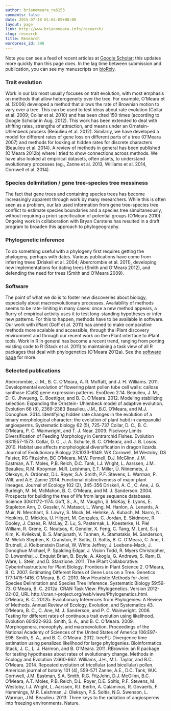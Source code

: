 ```yaml
---
author: brianomeara_ra6153
comments: false
date: 2015-07-18 01:04:09+00:00
layout: page
link: http://www.brianomeara.info/research/
slug: research
title: Research
wordpress_id: 398
---
```


Note you can see a feed of recent articles at [Google Scholar](http://scholar.google.com/citations?sortby=pubdate&hl=en&user=vpjEkQwAAAAJ&view_op=list_works); this updates more quickly than this page does. In the lag time between submission and publication, you can see my manuscripts on [bioRxiv](http://biorxiv.org/search/author1%3ABrian%2BO%2527Meara%2B).


### Trait evolution




Work in our lab most usually focuses on trait evolution, with most emphasis on methods that allow heterogeneity over the tree. For example, O’Meara et al. (2006) developed a method that allows the rate of Brownian motion to vary over a tree. This can be used to test ideas about rate evolution (Collar et al. 2009; Collar et al. 2010) and has been cited 150 times (according to Google Scholar in Aug. 2012). This work has been extended to deal with shifting rates, strengths of attraction, and means under an Ornstein-Uhlenbeck process (Beaulieu et al. 2012). Similarly, we have developed a model for different rates of gene loss on different parts of a tree (O'Meara 2007) and methods for looking at hidden rates for discrete characters (Beaulieu et al. 2014). A review of methods in general has been published (O'Meara 2012b) where I tried to show connections across methods. We have also looked at empirical datasets, often plants, to understand evolutionary processes (eg., Zanne et al. 2013, Williams et al. 2014, Cornwell et al. 2014).


  



### Species delimitation / gene tree-species tree messiness




The fact that gene trees and containing species trees has become increasingly apparent through work by many researchers. While this is often seen as a problem, our lab used information from gene tree-species tree conflict to estimate species boundaries and a species tree simultaneously, without requiring a priori specification of potential groups (O'Meara 2010). Ongoing work in collaboration with Bryan Carstens has resulted in a draft program to broaden this approach to phylogeography.


  



### Phylogenetic inference




To do something useful with a phylogeny first requires getting the phylogeny, perhaps with dates. Various publications have come from inferring trees (Driskell et al. 2004; Abercrombie et al. 2011), developing new implementations for dating trees (Smith and O'Meara 2012), and defending the need for trees (Smith and O'Meara 2009). 


  



### Software




The point of what we do is to foster new discoveries about biology, especially about macroevolutionary processes. Availability of methods seems to be rate-limiting in many cases: once a new method appears, a flurry of empirical activity uses it to test long-standing hypotheses or infer new patterns. For this to happen, methods have to be available in software. Our work with iPlant (Goff et al. 2011) has aimed to make comparative methods more scalable and accessible, through the iPlant discovery environment and through our recent work on the rPlant interface to iPlant tools. Work in R in general has become a recent trend, ranging from porting existing code to R (Stack et al. 2011) to maintaining a task view of all R packages that deal with phylogenetics (O'Meara 2012a). See the [software page](http://www.brianomeara.info/software) for more.


  

  



### Selected publications




Abercrombie, J. M., B. C. O'Meara, A. R. Moffatt, and J. H. Williams. 2011. Developmental evolution of flowering plant pollen tube cell walls: callose synthase (CalS) gene expression patterns. EvoDevo 2:14.
Beaulieu, J. M., D.-C. Jhwueng, C. Boettiger, and B. C. O'Meara. 2012. Modeling stabilizing selection: Expanding the Ornstein- Uhlenbeck model of adaptive evolution. Evolution 66 (8), 2369-2383
Beaulieu, J.M., B.C. O'Meara, and M.J. Donoghue. 2014. Identifying hidden rate changes in the evolution of a binary morphological character: the evolution of plant habit in campanulid angiosperms. Systematic biology 62 (5), 725-737
Collar, D. C., B. C. O'Meara, P. C. Wainwright, and T. J. Near. 2009. Piscivory Limits Diversification of Feeding Morphology in Centrarchid Fishes. Evolution 63:1557-1573.
Collar, D. C., J. A. Schulte, B. C. O'Meara, and J. B. Losos. 2010. Habitat use affects morphological diversification in dragon lizards. Journal of Evolutionary Biology 23:1033-1049.
WK Cornwell, M Westoby, DS Falster, RG FitzJohn, BC O'Meara, M.W. Pennell, D.J. McGlinn, J.M. Eastman, A.T. Moles, P.B. Reich, D.C. Tank, I.J. Wright, L. Aarssen, J.M. Beaulieu, R.M. Kooyman, M.R. Leishman, E.T. Miller, Ü. Niinemets, J. Oleksyn, A. Ordonez, D.L. Royer, S.A. Smith, P.F. Stevens, L. Warman, P. Wilf, and A.E. Zanne 2014. Functional distinctiveness of major plant lineages. Journal of Ecology 102 (2), 345-356
Driskell, A. C., C. Ane, J. G. Burleigh, M. M. McMahon, B. C. O'Meara, and M. J. Sanderson. 2004. Prospects for building the tree of life from large sequence databases. Science 306:1172-1174.
Goff, S., A., M. Vaughn, S. McKay, E. Lyons, E. Stapleton Ann, D. Gessler, N. Matasci, L. Wang, M. Hanlon, A. Lenards, A. Muir, N. Merchant, S. Lowry, S. Mock, M. Helmke, A. Kubach, M. Narro, N. Hopkins, D. Micklos, U. Hilgert, M. Gonzales, C. Jordan, E. Skidmore, R. Dooley, J. Cazes, R. McLay, Z. Lu, S. Pasternak, L. Koesterke, H. Piel William, R. Grene, C. Noutsos, K. Gendler, X. Feng, C. Tang, M. Lent, S.-j. Kim, K. Kvilekval, B. S. Manjunath, V. Tannen, A. Stamatakis, M. Sanderson, M. Welch Stephen, K. Cranston, P. Soltis, D. Soltis, B. C. O'Meara, C. Ane, T. Brutnell, J. Kleibenstein Daniel, W. White Jeffrey, J. Leebens-Mack, J. Donoghue Michael, P. Spalding Edgar, J. Vision Todd, R. Myers Christopher, D. Lowenthal, J. Enquist Brian, B. Boyle, A. Akoglu, G. Andrews, S. Ram, D. Ware, L. Stein, and D. Stanzione. 2011. The iPlant Collaborative: Cyberinfrastructure for Plant Biology. Frontiers in Plant Science 2.
O'Meara, B. C. 2007. Estimating Different Rates of Gene Loss on a Tree. Genetics 177:1415-1416.
O'Meara, B. C. 2010. New Heuristic Methods for Joint Species Delimitation and Species Tree Inference. Systematic Biology 59:59-73.
O'Meara, B. C. 2012a. CRAN Task View: Phylogenetics. Version 2012-02-02, URL http://cran.r-project.org/web/views/Phylogenetics.html.
O'Meara, B. C. 2012b. Evolutionary Inferences from Phylogenies: A Review of Methods. Annual Review of Ecology, Evolution, and Systematics 43.
O'Meara, B. C., C. Ane, M. J. Sanderson, and P. C. Wainwright. 2006. Testing for different rates of continuous trait evolution using likelihood. Evolution 60:922-933.
Smith, S. A., and B. C. O'Meara. 2009. Morphogenera, monophyly, and macroevolution. Proceedings of the National Academy of Sciences of the United States of America 106:E97-E98.
Smith, S. A., and B. C. O'Meara. 2012. treePL: Divergence time estimation using penalized likelihood for large phylogenies. Bioinformatics.
Stack, J. C., L. J. Harmon, and B. O'Meara. 2011. RBrownie: an R package for testing hypotheses about rates of evolutionary change. Methods in Ecology and Evolution 2:660-662.
Williams, J.H., M.L. Taylor, and B.C. O’Meara. 2014. Repeated evolution of tricellular (and bicellular) pollen. American journal of botany 101 (4), 559-571
Zanne, A.E., D.C. Tank, W.K. Cornwell, J.M. Eastman, S.A. Smith, R.G. FitzJohn, D.J. McGlinn, B.C. O’Meara, A.T. Moles, P.B. Reich, D.L. Royer, D.E. Soltis, P.F. Stevens, M. Westoby, I.J. Wright, L. Aarssen, R.I. Bertin, A. Calaminus, R. Govaerts, F. Hemmings, M.R. Leishman, J. Oleksyn, P.S. Soltis, N.G. Swenson, L. Warman, J.M. Beaulieu. 2013. Three keys to the radiation of angiosperms into freezing environments. Nature.
